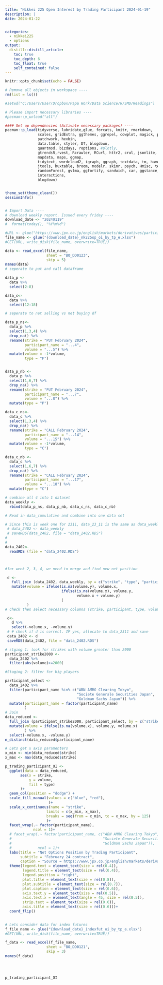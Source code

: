 ```yaml
---
title: "Nikkei 225 Open Interest by Trading Participant 2024-01-19"
description: |
date: 2024-01-22


categories:
  - nikkei225
  - options
output:
  distill::distill_article:
    toc: true
    toc_depth: 6
    toc_float: true    
    self_contained: false
---
```



```r
knitr::opts_chunk$set(echo = FALSE)
```

```r


# Remove all objects in workspace ----
rm(list = ls())

#setwd("C:/Users/User/Dropbox/Papa Work/Data Science/R/SMU/Readings")

# Please import necessary libraries ----
#pacman::p_unload("all")

#### Set up dependencies (Activate necessary packages) ----
pacman::p_load(tidyverse, lubridate,glue, forcats, knitr, rmarkdown,
               scales, gridExtra, ggthemes, ggrepel, cowplot, magick, plotrix, 
               patchwork, hexbin,
               data.table, styler, DT, blogdown,
               quantmod, bizdays, roptions, #plotly,
               gtrendsR,rvest, Rcrawler, RCurl, httr2, crul, jsonlite, RSelenium, httr,
               mapdata, maps, ggmap,
               tidytext, wordcloud2, igraph, ggraph, textdata, tm, haven, readxl,
               jtools, huxtable, broom, modelr, skimr, psych, Hmisc, texreg, GGally,
               randomForest, gvlma, ggfortify, sandwich, car, ggstance, broom.mixed,
               interactions,
               blogdown)


theme_set(theme_clean())
sessionInfo()


# Import Data ----
# download weekly report. Issued every friday ----
download_date <- "20240119"
#  format(today(), "%Y%m%d")

#URL <- glue("https://www.jpx.co.jp/english/markets/derivatives/participant-volume/o4sio7000000346f-att/{download_date}_volume_by_participant_whole_day.xlsx")
file_name <- glue("{download_date}_nk225op_oi_by_tp_e.xlsx")
#GET(URL, write_disk(file_name, overwrite=TRUE))

data <- read_excel(file_name,
                   sheet = "BO_DD0123",
                   skip = 5)
names(data)
# seperate to put and call dataframe

data_p <-
  data %>%
  select(2:8)

data_c<-
  data %>%
  select(12:18)

# seperate to net selling vs net buying df

data_p_ns<-
  data_p %>%
  select(1,3,4) %>%
  drop_na() %>%
  rename(strike = "PUT February 2024",
         participant_name = "...4",
         volume = "...5") %>%
  mutate(volume = -1*volume,
         type = "P")


data_p_nb <-
  data_p %>%
  select(1,6,7) %>%
  drop_na() %>%
  rename(strike = "PUT February 2024",
         participant_name = "...7",
         volume = "...8") %>%
  mutate(type = "P")

data_c_ns<-
  data_c %>%
  select(1,3,4) %>%
  drop_na() %>%
  rename(strike = "CALL February 2024",
         participant_name = "...14",
         volume = "...15") %>%
  mutate(volume = -1*volume,
         type = "C")

data_c_nb <-
  data_c %>%
  select(1,6,7) %>%
  drop_na() %>%
  rename(strike = "CALL February 2024",
         participant_name = "...17",
         volume = "...18") %>%
  mutate(type = "C")

# combine all 4 into 1 dataset
data_weekly <-
  rbind(data_p_ns, data_p_nb, data_c_ns, data_c_nb)

# Read in data_cumulative and combine into one data set

# Since this is week one for 2311, data_23_11 is the same as data_weekly
 # data_2402 <- data_weekly
 # saveRDS(data_2402, file = "data_2402.RDS")
#
#
data_2402<-
  readRDS (file = "data_2402.RDS")



#for week 2, 3, 4, we need to merge and find new net position

 d <-
   full_join (data_2402, data_weekly, by = c("strike", "type", "participant_name")) %>%
   mutate(volume = ifelse(is.na(volume.y), volume.x,
                          ifelse(is.na(volume.x), volume.y,
                                 volume.x + volume.y)
                          )
          )
# check then select necessary columns (strike, participant, type, volume)

 d<-
   d %>%
   select(-volume.x, -volume.y)
 # # check if d is correct. IF yes, allocate to data_2311 and save
 data_2402 <- d
 saveRDS(data_2402, file = "data_2402.RDS")

# stging 1: look for strikes with volume greater than 2000
participant_strike2000 <-
  data_2402 %>% 
  filter(abs(volume)>=2000)

#Staging 2: filter for big players

participant_select <-
  data_2402 %>% 
  filter(participant_name %in% c("ABN AMRO Clearing Tokyo",
                                 "Societe Generale Securities Japan",
                                 "Goldman Sachs Japan")) %>%
  mutate(participant_name = factor(participant_name)
         )
# Join
data_reduced <-
  full_join (participant_strike2000, participant_select, by = c("strike", "type", "participant_name")) %>% 
  mutate(volume = ifelse(is.na(volume.x), volume.y, volume.x)
         ) %>% 
  select(-volume.x, -volume.y)
n_distinct(data_reduced$participant_name)

# Lets get x axis paramenters
x_min <- min(data_reduced$strike)
x_max <- max(data_reduced$strike)

p_trading_participant_OI <-
  ggplot(data = data_reduced,
       aes(x = strike,
           y = volume,
           fill = type)
       )+
  geom_col(position = "dodge") +
  scale_fill_manual(values = c("blue", "red"),
                    )+
  scale_x_continuous(name = "strike",
                   limits = c(x_min, x_max),
                   breaks = seq(from = x_min, to = x_max, by = 125)
                   )+
  facet_wrap(.~ factor(participant_name),
             ncol = 1)+
  # facet_wrap(.~ factor(participant_name, c("ABN AMRO Clearing Tokyo",
  #                                          "Societe Generale Securities Japan",
  #                                          "Goldman Sachs Japan")),
  #            ncol = 1)+
  labs(title = "Net Options Position by Trading Participant",
       subtitle = "February 24 contract",
       caption = "Source = https://www.jpx.co.jp/english/markets/derivatives/participant-volume/index.html")+
  theme(legend.text = element_text(size = rel(0.4)),
        legend.title = element_text(size = rel(0.4)),
        legend.position = "right",
        plot.title = element_text(size = rel(0.8)),
        plot.subtitle = element_text(size = rel(0.7)),
        plot.caption = element_text(size = rel(0.6)),
        axis.text.y = element_text(size = rel(0.5)),
        axis.text.x = element_text(angle = 45, size = rel(0.5)),
        strip.text = element_text(size = rel(0.6)),
        axis.title = element_text(size = rel(0.6)))+
  coord_flip()
 

# Lets consider data for index futures
f_file_name <- glue("{download_date}_indexfut_oi_by_tp_e.xlsx")
#GET(URL, write_disk(file_name, overwrite=TRUE))

f_data <- read_excel(f_file_name,
                   sheet = "BO_DD0121",
                   skip = 3)
names(f_data)





```
```r
p_trading_participant_OI
```